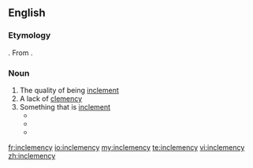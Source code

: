 ==English==

===Etymology===

{{suffix|inclement|cy}}.  From {{etyl|la}} {{term|lang=la|inclementia}}.

===Noun===
{{en-noun|-|inclemencies}}

# The quality of being [[inclement]]
# A lack of [[clemency]]
# Something that is [[inclement]]
#*{{quote-book|year=1849|author=Edwin Bryant|title=What I Saw in California|chapter=|edition=|url=http://www.gutenberg.org/etext/13002
|passage=They are built of rough sticks, covered with bulrushes or grass, in such a manner as to completely protect the inhabitants from all the '''inclemencies''' of the weather. }}
#*{{quote-book|year=1874|author=Jules Verne|title=The Mysterious Island|chapter=|edition=|url=http://www.gutenberg.org/etext/1268
|passage=There had been rain, squalls mingled with snow, hailstorms, gusts of wind, but these '''inclemencies''' did not last. }}
#*{{quote-book|year=1922|author=Charles Sylvester|title=Journeys Through Bookland, Vol. 5|chapter=|edition=|url=http://www.gutenberg.org/etext/11250
|passage=The cry of the suffering and dying rings in our ears, as they are dragged from their beds, to be exposed to the '''inclemencies''' of the ice-covered sea in an open boat. }}

[[fr:inclemency]]
[[io:inclemency]]
[[my:inclemency]]
[[te:inclemency]]
[[vi:inclemency]]
[[zh:inclemency]]